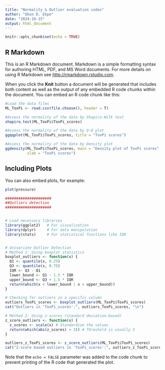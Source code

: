 ```yaml
---
title: "Normality & Outlier evaluation codes"
author: "Okon D. Ekpe"
date: "2024-10-15"
output: html_document
---
```


```r
knitr::opts_chunk$set(echo = TRUE)
```

## R Markdown

This is an R Markdown document. Markdown is a simple formatting syntax for authoring HTML, PDF, and MS Word documents. For more details on using R Markdown see <http://rmarkdown.rstudio.com>.

When you click the **Knit** button a document will be generated that includes both content as well as the output of any embedded R code chunks within the document. You can embed an R code chunk like this:

```r
#Load the data files
ML_ToxPi <- read.csv(file.choose(), header = T)

```


```r
#Assess the normality of the data by Shapiro-Wilk test
shapiro.test(ML_ToxPi$ToxPi_scores)

#Assess the normality of the data by Q-Q plot
ggqqplot(ML_ToxPi$ToxPi_scores, title = "ToxPi scores")

#Assess the normality of the data by Density plot
ggdensity(ML_ToxPi$ToxPi_scores, main = "Density plot of ToxPi scores",
          xlab = "ToxPi scores")
```

## Including Plots

You can also embed plots, for example:

```r
plot(pressure)
```


```r
#####################
##Outliers detection
#####################


# Load necessary libraries
library(ggplot2)   # For visualization
library(dplyr)     # For data manipulation
library(stats)     # For statistical functions like IQR


# Univariate Outlier Detection
# Method 1: Using boxplot statistics
boxplot_outliers <- function(x) {
  Q1 <- quantile(x, 0.25)
  Q3 <- quantile(x, 0.75)
  IQR <- Q3 - Q1
  lower_bound <- Q1 - 1.5 * IQR
  upper_bound <- Q3 + 1.5 * IQR
  return(which(x < lower_bound | x > upper_bound))
}

# Checking for outliers in a specific column
outliers_ToxPi_scores <- boxplot_outliers(ML_ToxPi$ToxPi_scores)
cat("Outliers in 'ToxPi_scores':", outliers_ToxPi_scores, "\n")

# Method 2: Using z-scores (standard deviation-based)
z_score_outliers <- function(x) {
  z_scores <- scale(x) # Standardize the values
  return(which(abs(z_scores) > 3)) # Threshold is usually 3
}

outliers_z_ToxPi_scores <- z_score_outliers(ML_ToxPi$ToxPi_scores)
cat("Z-score based outliers in 'ToxPi_scores':", outliers_z_ToxPi_scores, "\n")

```

Note that the `echo = FALSE` parameter was added to the code chunk to prevent printing of the R code that generated the plot.
